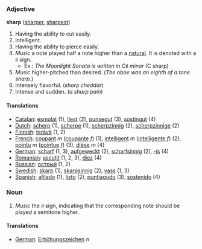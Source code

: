 === Adjective ===

'''sharp''' ([[sharper]], [[sharpest]])

#Having the ability to cut easily.
#Intelligent.
#Having the ability to pierce easily.
#''Music'' a note played half a note higher than a [[natural]]. It is denoted with a &#9839; sign.
#* Ex.: ''The Moonlight Sonata is written in C&#9839; minor'' (C sharp)
#''Music'' higher-pitched than desired. (''The oboe was an eighth of a tone sharp.'')
#Intensely flavorful. (''sharp cheddar'')
#Intense and sudden. (''a sharp pain'')

==== Translations ====
*[[Catalan]]: [[esmolat]] (1), [[llest]] (2), [[punxegut]] (3), [[sostingut]] (4)
*[[Dutch]]: [[scherp]] (1), [[scherpe]] (1), [[scherpzinnig]] (2), [[scherpzinnige]] (2)
*[[Finnish]]: [[terävä]] (1, 2)
*[[French]]: [[coupant]] ''m'' ([[coupante]] ''f'') (1), [[intelligent]] ''m'' ([[intelligente]] ''f'') (2), [[pointu]] ''m'' ([[pointue]] ''f'') (3), [[dièse]] ''m'' (4)
*[[German]]: [[scharf]] (1, 3), [[aufgeweckt]] (2), [[scharfsinnig]] (2), [[-is]] (4)
*[[Romanian]]: [[ascuţit]] (1, 2, 3), [[diez]] (4)
*[[Russian]]: [[острый]] (1, 2)
*[[Swedish]]: [[skarp]] (1), [[skarpsinnig]] (2), [[vass]] (1, 3)
*[[Spanish]]: [[afilado]] (1), [[listo]] (2), [[puntiagudo]] (3), [[sostenido]] (4)

===Noun===
#''Music'' the &#9839; sign, indicating that the corresponding note should be played a semitone higher.

====Translations====
*[[German]]: [[Erhöhungszeichen]] ''n''